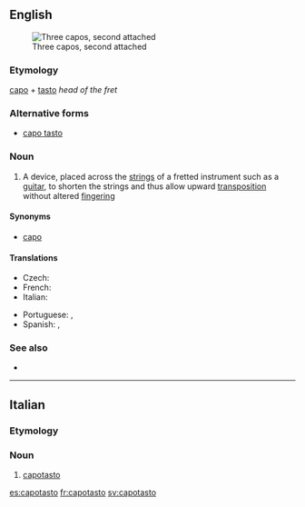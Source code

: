 {{also|capo tasto}}
==English==
[[File:Kapodaster (drei verschiedene Formen).jpg|thumb|Three capos, second attached]]

===Etymology===
{{etyl|it|en}} [[capo]] + [[tasto]] ''head of the fret''

===Alternative forms===
* [[capo tasto]]

===Noun===
{{en-noun}}

# {{lb|en|music}} A device, placed across the [[string]]s of a fretted instrument such as a [[guitar]], to shorten the strings and thus allow upward [[transposition]] without altered [[fingering]]

====Synonyms====
* [[capo]]

====Translations====
{{trans-top|device placed across the strings}}
* Czech: {{t|cs|kapodastr|m}}
* French: {{t+|fr|capodastre}}
* Italian: {{t|it|capotasto}}
{{trans-mid}}
* Portuguese: {{t+|pt|pestana|f}}, {{t|pt|capotraste|m}}
* Spanish: {{t+|es|ceja|f}}, {{t+|es|cejilla|f}}
{{trans-bottom}}

===See also===
* {{commonslite|capo}}

----

==Italian==

===Etymology===
{{prefix|capo|tasto|lang=it}}

===Noun===
{{it-noun|m}}

# {{lb|it|music}} [[#English|capotasto]]

[[es:capotasto]]
[[fr:capotasto]]
[[sv:capotasto]]